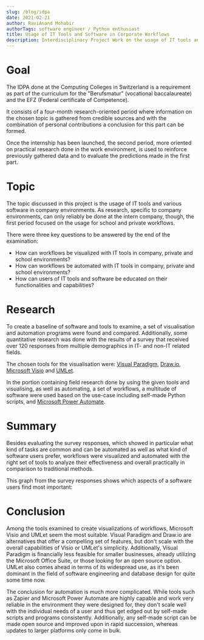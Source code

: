 ```yaml
---
slug: /blog/idpa
date: 2021-02-21
author: RaviAnand Mohabir
authorTags: software engineer / Python enthusiast
title: Usage of IT Tools and Software in Corporate Workflows
description: Interdisciplinary Project Work on the usage of IT tools and software in corporate and private environments, as well as methods of schooling for the analysed programs.
---
```


# Goal

The IDPA done at the Computing Colleges in Switzerland is a requirement as part of the curriculum for the "Berufsmatur" (vocational baccalaureate) and the EFZ (Federal certificate of Competence).

It consists of a four-month research-oriented period where information on the chosen topic is gathered from credible sources and with the combination of personal contributions a conclusion for this part can be formed.

Once the internship has been launched, the second period, more oriented on practical research done in the work environment, is used to reinforce previously gathered data and to evaluate the predictions made in the first part.

# Topic

The topic discussed in this project is the usage of IT tools and various software in company environments. As research, specific to company environments, can only reliably be done at the intern company, though, the first period focused on the usage for school and private workflows.

There were three key questions to be answered by the end of the examination:

- How can workflows be visualized with IT tools in company, private and school environments?
- How can workflows be automated with IT tools in company, private and school environments?
- How can users of IT tools and software be educated on their functionalities and capabilities?

# Research

To create a baseline of software and tools to examine, a set of visualisation and automation programs were found and compared. Additionally, some quantitative research was done with the results of a survey that received over 120 responses from multiple demographics in IT- and non-IT related fields.

The chosen tools for the visualisation were: [Visual Paradigm](https://www.visual-paradigm.com/), [Draw.io](https://www.diagrams.net/), [Microsoft Visio](https://www.microsoft.com/en/microsoft-365/visio/flowchart-software) and [UMLet](https://www.umlet.com/).

In the portion containing field research done by using the given tools and visualising, as well as automating, a set of workflows, a multitude of software were used based on the use-case including self-made Python scripts, and [Microsoft Power Automate](https://emea.flow.microsoft.com/en-us/).

# Summary

Besides evaluating the survey responses, which showed in particular what kind of tasks are common and can be automated as well as what kind of software users prefer, workflows were visualized and automated with the right set of tools to analyze their effectiveness and overall practically in comparison to traditional methods.

This graph from the survey responses shows which aspects of a software users find most important:

# Conclusion

Among the tools examined to create visualizations of workflows, Microsoft Visio and UMLet seem the most suitable. Visual Paradigm and Draw.io are alternatives that offer a compelling set of features, but don't scale with the overall capabilities of Visio or UMLet's simplicity. Additionally, Visual Paradigm is financially less feasible for smaller businesses, already utilizing the Microsoft Office Suite, or those looking for an open source option. UMLet also comes ahead in terms of its widespread use, as it's been dominant in the field of software engineering and database design for quite some time now.

The conclusion for automation is much more complicated. While tools such as Zapier and Microsoft Power Automate are highly capable and work very reliable in the environment they were designed for, they don't scale well with the individual needs of a user and thus get edged out by self-made scripts and programs consistently. Additionally, any self-made script can be made open source and improved upon in rapid succession, whereas updates to larger platforms only come in bulk.
